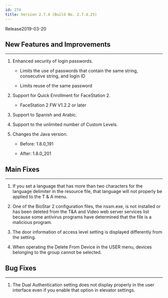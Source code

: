 ```yaml
---
id: 274
title: Version 2.7.4 (Build No. 2.7.4.25)
---
```


Release<Separator/>2019-03-20

## New Features and Improvements

---

1. Enhanced security of login passwords.

    * Limits the use of passwords that contain the same string, consecutive string, and login ID
    
    * Limits reuse of the same password

1. Support for Quick Enrollment for FaceStation 2.

    * FaceStation 2 FW V1.2.2 or later

1. Support to Spanish and Arabic.

1. Support to the unlimited number of Custom Levels.

1. Changes the Java version.

    * Before: 1.8.0_191

    * After: 1.8.0_201

## Main Fixes

---

1. If you set a language that has more than two characters for the language delimiter in the resource file, that language will not properly be applied to the T & A menu.

1. One of the BioStar 2 configuration files, the nssm.exe, is not installed or has been deleted from the T&A and Video web server services list because some antivirus programs have determined that the file is a malicious program.

1. The door information of access level setting is displayed differently from the setting.

1. When operating the Delete From Device in the USER menu, devices belonging to the group cannot be selected.

## Bug Fixes

---

1. The Dual Authentication setting does not display properly in the user interface even if you enable that option in elevator settings.